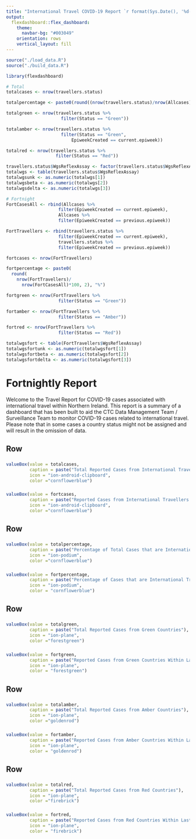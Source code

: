 ```yaml
---
title: "International Travel COVID-19 Report `r format(Sys.Date(), '%d-%m-%Y')`"
output: 
  flexdashboard::flex_dashboard:
    theme:
      navbar-bg: "#003049"
    orientation: rows
    vertical_layout: fill
---
```


```r
source("./load_data.R")
source("./build_data.R")
```

```r
library(flexdashboard)
```

```r
# Total
totalcases <- nrow(travellers.status)

totalpercentage <- paste0(round((nrow(travellers.status)/nrow(Allcases))*100, 2), "%")

totalgreen <- nrow(travellers.status %>% 
                     filter(Status == "Green"))

totalamber <- nrow(travellers.status %>% 
                     filter(Status == "Green",
                         EpiweekCreated == current.epiweek))

totalred <- nrow(travellers.status %>% 
                   filter(Status == "Red")) 

travellers.status$WgsReflexAssay <- factor(travellers.status$WgsReflexAssay, levels = c("Unknown", "Beta", "Delta"))
totalwgs <- table(travellers.status$WgsReflexAssay)
totalwgsunk <- as.numeric(totalwgs[1])
totalwgsbeta <- as.numeric(totalwgs[2])
totalwgsdelta <- as.numeric(totalwgs[3])

# Fortnight
FortCasesAll <- rbind(Allcases %>% 
                    filter(EpiweekCreated == current.epiweek), 
                    Allcases %>% 
                    filter(EpiweekCreated == previous.epiweek))

FortTravellers <- rbind(travellers.status %>% 
                    filter(EpiweekCreated == current.epiweek), 
                    travellers.status %>% 
                    filter(EpiweekCreated == previous.epiweek))

fortcases <- nrow(FortTravellers)

fortpercentage <- paste0(
  round(
    nrow(FortTravellers)/
      nrow(FortCasesAll)*100, 2), "%")

fortgreen <- nrow(FortTravellers %>% 
                    filter(Status == "Green"))

fortamber <- nrow(FortTravellers %>% 
                    filter(Status == "Amber"))

fortred <- nrow(FortTravellers %>% 
                    filter(Status == "Red")) 

totalwgsfort <- table(FortTravellers$WgsReflexAssay)
totalwgsfortunk <- as.numeric(totalwgsfort[1])
totalwgsfortbeta <- as.numeric(totalwgsfort[2])
totalwgsfortdelta <- as.numeric(totalwgsfort[3])
```

# Fortnightly Report

Welcome to the Travel Report for COVID-19 cases associated with international travel within Northern Ireland.
This report is a summary of a dashboard that has been built to aid the CTC Data Management Team / Surveillance Team to monitor COVID-19 cases related to international travel.
Please note that in some cases a country status might not be assigned and will result in the omission of data.

Row 
--------------------------------------

### 
```r
valueBox(value = totalcases,
         caption = paste("Total Reported Cases from International Travellers as of ", format(Sys.Date(), "%d-%m-%Y")),
         icon = "ion-android-clipboard", 
         color ="cornflowerblue")
```

### 
```r
valueBox(value = fortcases,
         caption = paste("Reported Cases from International Travellers Within Last Two Weeks"),
         icon = "ion-android-clipboard", 
         color ="cornflowerblue")
``` 

Row 
--------------------------------------

### 
```r
valueBox(value = totalpercentage,
         caption = paste("Percentage of Total Cases that are International Travellers"),
         icon = "ion-podium", 
         color ="cornflowerblue")
```

### 
```r
valueBox(value = fortpercentage,
         caption = paste("Percentage of Cases that are International Travellers Within Last Two Weeks"),
         icon = "ion-podium", 
         color = "cornflowerblue")
```

Row 
--------------------------------------

### 
```r
valueBox(value = totalgreen,
         caption = paste("Total Reported Cases from Green Countries"),
         icon = "ion-plane", 
         color ="forestgreen")
```

### 
```r
valueBox(value = fortgreen,
         caption = paste("Reported Cases from Green Countries Within Last Two Weeks"),
         icon = "ion-plane", 
         color = "forestgreen")
```

Row 
--------------------------------------
### 
```r
valueBox(value = totalamber,
         caption = paste("Total Reported Cases from Amber Countries"),
         icon = "ion-plane", 
         color ="goldenrod")
```

### 
```r
valueBox(value = fortamber,
         caption = paste("Reported Cases from Amber Countries Within Last Two Weeks"),
         icon = "ion-plane", 
         color = "goldenrod")
```

Row 
--------------------------------------

### 
```r
valueBox(value = totalred,
         caption = paste("Total Reported Cases from Red Countries"),
         icon = "ion-plane", 
         color ="firebrick")
```

### 
```r
valueBox(value = fortred,
         caption = paste("Reported Cases from Red Countries Within Last Two Weeks"),
         icon = "ion-plane", 
         color = "firebrick")
```

